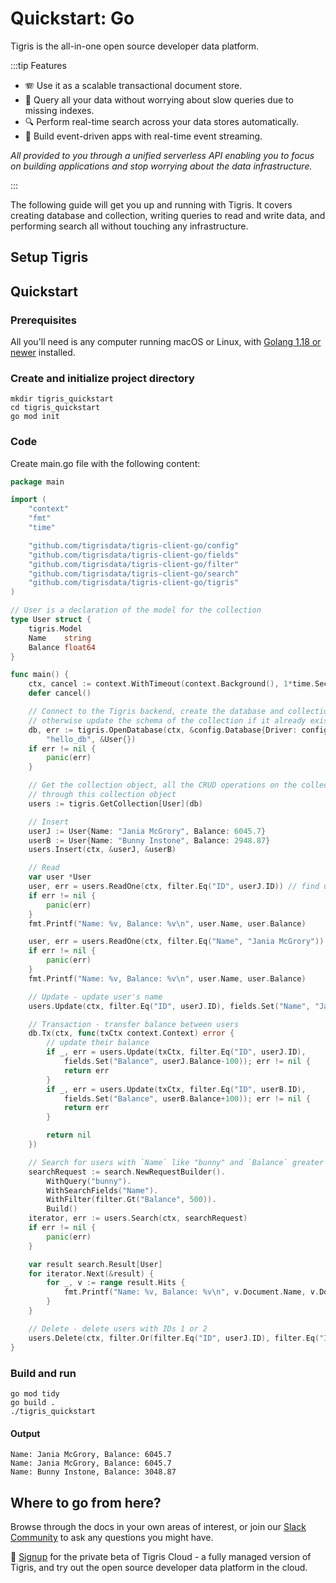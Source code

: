 
# Quickstart: Go

Tigris is the all-in-one open source developer data platform.

:::tip Features

- 🪗 Use it as a scalable transactional document store.
- 🤖 Query all your data without worrying about slow queries due to missing
  indexes.
- 🔍 Perform real-time search across your data stores automatically.
- 🔀 Build event-driven apps with real-time event streaming.

_All provided to you through a unified serverless API enabling you
to focus on building applications and stop worrying about the data
infrastructure._

:::

The following guide will get you up and running with Tigris. It covers
creating database and collection, writing queries to read and write data,
and performing search all without touching any infrastructure.

## Setup Tigris

<Tabs>
<TabItem value="cloud" label="Tigris Cloud">

<TigrisCloud />

</TabItem>

<TabItem value="dev" label="Development Environment">

<StartupLocally />

</TabItem>
</Tabs>

## Quickstart

### Prerequisites

All you'll need is any computer running macOS or Linux, with
[Golang 1.18 or newer](https://go.dev/dl/) installed.

### Create and initialize project directory

```shell
mkdir tigris_quickstart
cd tigris_quickstart
go mod init
```

### Code

Create main.go file with the following content:

```go title=main.go
package main

import (
	"context"
	"fmt"
	"time"

	"github.com/tigrisdata/tigris-client-go/config"
	"github.com/tigrisdata/tigris-client-go/fields"
	"github.com/tigrisdata/tigris-client-go/filter"
	"github.com/tigrisdata/tigris-client-go/search"
	"github.com/tigrisdata/tigris-client-go/tigris"
)

// User is a declaration of the model for the collection
type User struct {
	tigris.Model
	Name    string
	Balance float64
}

func main() {
	ctx, cancel := context.WithTimeout(context.Background(), 1*time.Second)
	defer cancel()

	// Connect to the Tigris backend, create the database and collection if they don't exist,
	// otherwise update the schema of the collection if it already exists
	db, err := tigris.OpenDatabase(ctx, &config.Database{Driver: config.Driver{URL: "localhost:8081"}},
		"hello_db", &User{})
	if err != nil {
		panic(err)
	}

	// Get the collection object, all the CRUD operations on the collection will be performed
	// through this collection object
	users := tigris.GetCollection[User](db)

	// Insert
	userJ := User{Name: "Jania McGrory", Balance: 6045.7}
	userB := User{Name: "Bunny Instone", Balance: 2948.87}
	users.Insert(ctx, &userJ, &userB)

	// Read
	var user *User
	user, err = users.ReadOne(ctx, filter.Eq("ID", userJ.ID)) // find user with primary key field
	if err != nil {
		panic(err)
	}
	fmt.Printf("Name: %v, Balance: %v\n", user.Name, user.Balance)

	user, err = users.ReadOne(ctx, filter.Eq("Name", "Jania McGrory")) // find user with Name Jania McGrory
	if err != nil {
		panic(err)
	}
	fmt.Printf("Name: %v, Balance: %v\n", user.Name, user.Balance)

	// Update - update user's name
	users.Update(ctx, filter.Eq("ID", userJ.ID), fields.Set("Name", "Jania McGrover"))

	// Transaction - transfer balance between users
	db.Tx(ctx, func(txCtx context.Context) error {
		// update their balance
		if _, err = users.Update(txCtx, filter.Eq("ID", userJ.ID),
			fields.Set("Balance", userJ.Balance-100)); err != nil {
			return err
		}
		if _, err = users.Update(txCtx, filter.Eq("ID", userB.ID),
			fields.Set("Balance", userB.Balance+100)); err != nil {
			return err
		}

		return nil
	})

	// Search for users with `Name` like "bunny" and `Balance` greater than 500
	searchRequest := search.NewRequestBuilder().
		WithQuery("bunny").
		WithSearchFields("Name").
		WithFilter(filter.Gt("Balance", 500)).
		Build()
	iterator, err := users.Search(ctx, searchRequest)
	if err != nil {
		panic(err)
	}

	var result search.Result[User]
	for iterator.Next(&result) {
		for _, v := range result.Hits {
			fmt.Printf("Name: %v, Balance: %v\n", v.Document.Name, v.Document.Balance)
		}
	}

	// Delete - delete users with IDs 1 or 2
	users.Delete(ctx, filter.Or(filter.Eq("ID", userJ.ID), filter.Eq("ID", userB.ID)))
}
```

### Build and run

```shell
go mod tidy
go build .
./tigris_quickstart
```

#### Output

```
Name: Jania McGrory, Balance: 6045.7
Name: Jania McGrory, Balance: 6045.7
Name: Bunny Instone, Balance: 3048.87
```

## Where to go from here?

Browse through the docs in your own areas of interest, or join our
[Slack Community](https://join.slack.com/t/tigrisdatacommunity/shared_invite/zt-16fn5ogio-OjxJlgttJIV0ZDywcBItJQ)
to ask any questions you might have.

🚀 [Signup](https://www.tigrisdata.com/beta) for the
private beta of Tigris Cloud - a fully managed version of Tigris, and try
out the open source developer data platform in the cloud.
